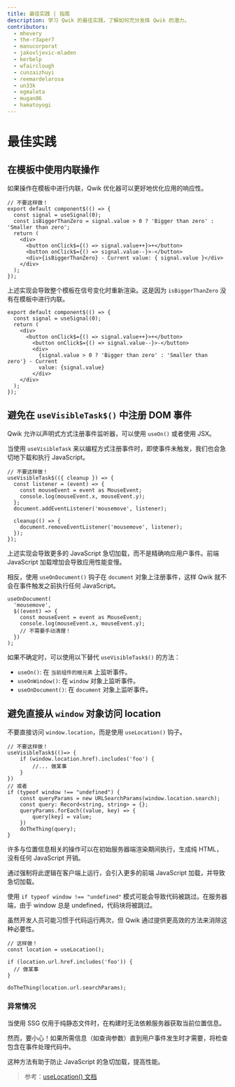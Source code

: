 ```yaml
---
title: 最佳实践 | 指南
description: 学习 Qwik 的最佳实践，了解如何充分发挥 Qwik 的潜力。
contributors:
  - mhevery
  - the-r3aper7
  - manucorporat
  - jakovljevic-mladen
  - kerbelp
  - wfairclough
  - cunzaizhuyi
  - reemardelarosa
  - un33k
  - egmaleta
  - mugan86
  - hamatoyogi
---
```


# 最佳实践

## 在模板中使用内联操作

如果操作在模板中进行内联，Qwik 优化器可以更好地优化应用的响应性。

```tsx title="次优实现"
// 不要这样做！
export default component$(() => {
  const signal = useSignal(0);
  const isBiggerThanZero = signal.value > 0 ? 'Bigger than zero' : 'Smaller than zero';
  return (
    <div>
      <button onClick$={() => signal.value++}>+</button>
      <button onClick$={() => signal.value--}>-</button>
      <div>{isBiggerThanZero} - Current value: { signal.value }</div>
    </div>
  );
});
```

上述实现会导致整个模板在信号变化时重新渲染。这是因为 `isBiggerThanZero` 没有在模板中进行内联。

```tsx title="最佳实现"
export default component$(() => {
  const signal = useSignal(0);
  return (
    <div>
      <button onClick$={() => signal.value++}>+</button>
        <button onClick$={() => signal.value--}>-</button>
        <div>
          {signal.value > 0 ? 'Bigger than zero' : 'Smaller than zero'} - Current
          value: {signal.value}
        </div>
    </div>
  );
});
```

## 避免在 `useVisibleTask$()` 中注册 DOM 事件

Qwik 允许以声明式方式注册事件监听器，可以使用 `useOn()` 或者使用 JSX。

当使用 `useVisibleTask` 来以编程方式注册事件时，即使事件未触发，我们也会急切地下载和执行 JavaScript。

```tsx title="次优实现"
// 不要这样做！
useVisibleTask$(({ cleanup }) => {
  const listener = (event) => {
    const mouseEvent = event as MouseEvent;
    console.log(mouseEvent.x, mouseEvent.y);
  };
  document.addEventListener('mousemove', listener);

  cleanup(() => {
    document.removeEventListener('mousemove', listener);
  });
});
```

上述实现会导致更多的 JavaScript 急切加载，而不是精确响应用户事件。前端 JavaScript 加载增加会导致应用性能变慢。

相反，使用 `useOnDocument()` 钩子在 `document` 对象上注册事件，这样 Qwik 就不会在事件触发之前执行任何 JavaScript。

```tsx title="最佳实现"
useOnDocument(
  'mousemove',
  $((event) => {
    const mouseEvent = event as MouseEvent;
    console.log(mouseEvent.x, mouseEvent.y);
    // 不需要手动清理！
  })
);
```

如果不确定时，可以使用以下替代 `useVisibleTask$()` 的方法：
- `useOn()`: 在 `当前组件的根元素` 上监听事件。
- `useOnWindow()`: 在 `window` 对象上监听事件。
- `useOnDocument()`: 在 `document` 对象上监听事件。


## 避免直接从 `window` 对象访问 location

不要直接访问 `window.location`，而是使用 `useLocation()` 钩子。

```tsx title="次优实现"
// 不要这样做！
useVisibleTask$(()=> {
    if (window.location.href).includes('foo') {
        //... 做某事
    }
})
// 或者
if (typeof window !== "undefined") {
    const queryParams = new URLSearchParams(window.location.search);
    const query: Record<string, string> = {};
    queryParams.forEach((value, key) => {
        query[key] = value;
    })
    doTheThing(query);
}
```

许多与位置信息相关的操作可以在初始服务器端渲染期间执行，生成纯 HTML，没有任何 JavaScript 开销。

通过强制将此逻辑在客户端上运行，会引入更多的前端 JavaScript 加载，并导致急切加载。

使用 `if typeof window !== "undefined"` 模式可能会导致代码被跳过。在服务器端，由于 window 总是 undefined，代码块将被跳过。

虽然开发人员可能习惯于代码运行两次，但 Qwik 通过提供更高效的方法来消除这种必要性。

```tsx title="最佳实现"
// 这样做！
const location = useLocation();

if (location.url.href.includes('foo')) {
  // 做某事
}

doTheThing(location.url.searchParams);
```

### 异常情况

当使用 SSG 仅用于纯静态文件时，在构建时无法依赖服务器获取当前位置信息。

然而，要小心！如果所需信息（如查询参数）直到用户事件发生时才需要，将检查包含在事件处理代码中。

这种方法有助于防止 JavaScript 的急切加载，提高性能。

> 参考：[useLocation() 文档](/docs/(qwikcity)/api/index.mdx#uselocation)

